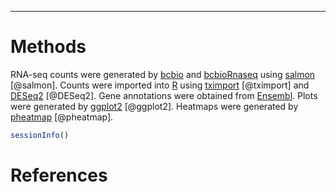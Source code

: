 * * *



# Methods

RNA-seq counts were generated by [bcbio][] and [bcbioRnaseq][] using [salmon][] [@salmon]. Counts were imported into [R][] using [tximport][] [@tximport] and [DESeq2] [@DESeq2]. Gene annotations were obtained from [Ensembl][]. Plots were generated by [ggplot2][] [@ggplot2]. Heatmaps were generated by [pheatmap][] [@pheatmap].

```r
sessionInfo()
```



# References

[bcbio]: https://github.com/chapmanb/bcbio-nextgen
[bcbiornaseq]: http://bioinformatics.sph.harvard.edu/bcbioRnaseq
[bioconductor]: https://bioconductor.org
[deseq2]: https://bioconductor.org/packages/release/bioc/html/DESeq2.html
[ensembl]: http://useast.ensembl.org
[excel]: https://products.office.com/en-us/excel
[ggplot2]: http://ggplot2.org
[macos]: https://www.apple.com/macos
[pheatmap]: https://cran.r-project.org/web/packages/pheatmap/index.html
[r]: https://www.r-project.org
[rstudio]: https://www.rstudio.com
[salmon]: https://combine-lab.github.io/salmon
[tximport]: https://bioconductor.org/packages/release/bioc/html/tximport.html
[7-zip]: http://www.7-zip.org
